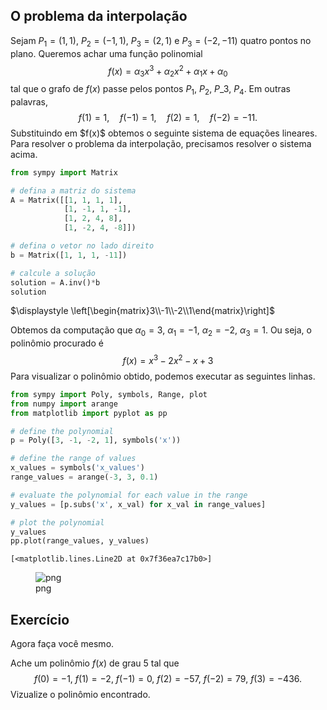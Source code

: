 ## O problema da interpolação

Sejam $P_1=(1,1)$, $P_2=(-1,1)$, $P_3=(2,1)$ e $P_3=(-2,-11)$ quatro pontos no plano. Queremos achar uma função
polinomial
$$
f(x)=\alpha_3 x^3+\alpha_2 x^2+\alpha_1 x+\alpha_0
$$
tal que o grafo de $f(x)$ passe pelos pontos $P_1$, $P_2$,
$P\_3$, $P_4$. Em outras palavras,
$$
f(1)=1,\quad f(-1)=1,\quad f(2)=1,\quad f(-2)=-11.
$$
Substituindo em \$f(x)\$ obtemos o seguinte sistema de equações
lineares.
\begin{align*}
\alpha_0+\alpha_1+\alpha_2+\alpha_3&=1\\
\alpha_0-\alpha_1+\alpha_2-\alpha_3&=1\\
\alpha_0+2\alpha_1+4\alpha_2+8\alpha_3&=1\\
\alpha_0-2\alpha_1+4\alpha_2-8\alpha_3&=-11
\end{align*}
Para resolver o problema da interpolação, precisamos resolver o sistema
acima.



```python
from sympy import Matrix

# defina a matriz do sistema
A = Matrix([[1, 1, 1, 1], 
            [1, -1, 1, -1], 
            [1, 2, 4, 8], 
            [1, -2, 4, -8]])

# defina o vetor no lado direito
b = Matrix([1, 1, 1, -11])

# calcule a solução
solution = A.inv()*b
solution
```




$\displaystyle \left[\begin{matrix}3\\-1\\-2\\1\end{matrix}\right]$



Obtemos da computação que $\alpha_0=3$, $\alpha_1=-1$, $\alpha_2=-2$, $\alpha_3=1$. Ou seja, o polinômio procurado é\
$$
f(x)=x^3-2x^2-x+3
$$
Para visualizar o polinômio obtido, podemos executar as seguintes linhas.


```python
from sympy import Poly, symbols, Range, plot
from numpy import arange
from matplotlib import pyplot as pp

# define the polynomial
p = Poly([3, -1, -2, 1], symbols('x'))

# define the range of values
x_values = symbols('x_values')
range_values = arange(-3, 3, 0.1)

# evaluate the polynomial for each value in the range
y_values = [p.subs('x', x_val) for x_val in range_values]

# plot the polynomial
y_values
pp.plot(range_values, y_values)
```




    [<matplotlib.lines.Line2D at 0x7f36ea7c17b0>]




    
![png](output_3_1.png)
    

## Exercício

Agora faça você mesmo.

Ache um polinômio $f(x)$ de grau $5$ tal que
$$
f(0)=-1,\ f(1)=-2,\ f(-1)=0,\ f(2)=-57,\ f(-2)=79,\ f(3)=-436.
$$
Vizualize o polinômio encontrado.


